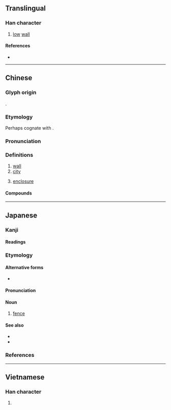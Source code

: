 {{character info}}
==Translingual==

===Han character===
{{stroke order|strokes=9}}
{{Han char|rn=32|rad=土|as=06|sn=9|four=41116|canj=GMAM|ids=⿰土亘}}

# [[low]] [[wall]]

====References====
* {{Han ref|kx=0228.200|dkj=05060|dj=0464.170|hdz=10437.110|uh=57A3|ud=22435|bh=ABAE|bd=43950}}

----

==Chinese==
{{zh-forms}}

===Glyph origin===
{{Han etym}}
{{Han compound|土|亘|ls=psc|c1=s|c2=p|t1=earth}}.

===Etymology===
Perhaps cognate with {{cog|my|ဝင်း||enclosure, fenced compound}}.

===Pronunciation===
{{zh-pron
|m=yuán
|c=wun4
|mn=hoân
|mc=y
|oc=y
|cat=
}}

===Definitions===
{{zh-hanzi}}

# [[wall]]
# [[city]]
# {{lb|zh|astronomy}} [[enclosure]]

====Compounds====
{{zh-der|三垣|垝垣|垣墉|垣牆|垣衣|城垣|堧垣|女垣|宸垣|寒垣|屬垣|屬垣有耳|張垣|掖垣|敗宇頹垣|新垣|斷井頹垣|斷垣殘壁|斷壁殘垣|斷壁頹垣|殘垣敗壁|泥垣宮|牆垣|省垣|短垣自逾|破屋壞垣|破瓦頹垣|籬垣|粉垣|補垣塞穴|襄垣縣|踰垣|鑽穴踰垣|陳垣|西垣}}

----

==Japanese==

===Kanji===
{{ja-kanji|grade=c|rs=土06}}

====Readings====
{{ja-readings
|goon=おん<をん
|kanon=えん<ゑん
|kun=かき-
}}

===Etymology===
{{ja-kanjitab|かき|yomi=k}}
{{rfe|ja}}

====Alternative forms====
* {{ja-r|牆|かき}}

====Pronunciation====
{{ja-pron|かき|acc=2|acc_ref=DJR|y=k}}

====Noun====
{{ja-noun|かき}}

# [[fence]]

====See also====
* {{ja-r|垣%根|かき%ね}}
* {{ja-r|柵|さく}}

===References===
<references/>

----

==Vietnamese==

===Han character===
{{vi-readings|reading=viên|rs=土06}}

# {{rfdef|vi|sort=土06}}